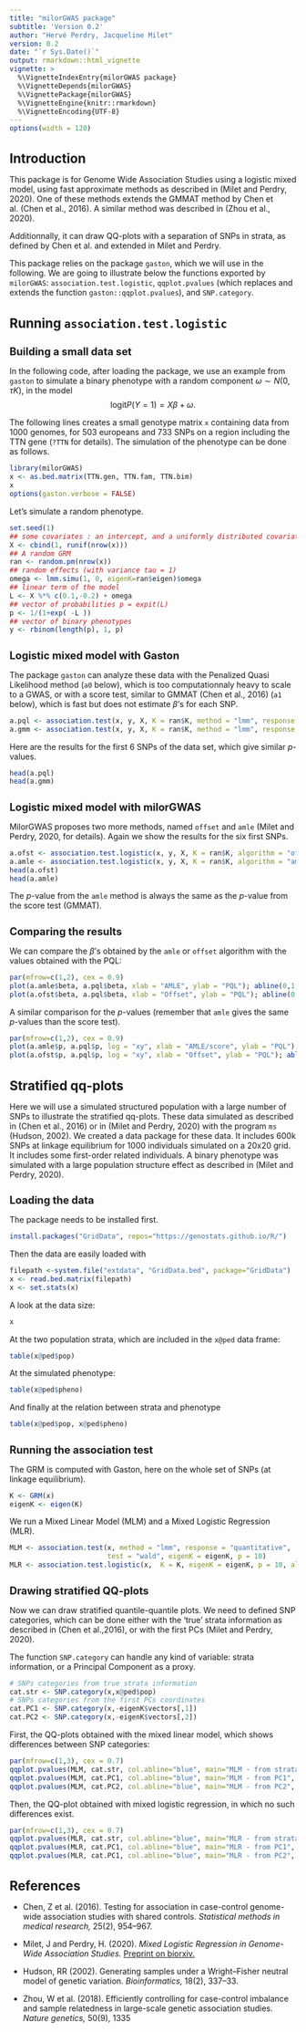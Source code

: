 ```yaml
---
title: "milorGWAS package"
subtitle: 'Version 0.2'
author: "Hervé Perdry, Jacqueline Milet"
version: 0.2
date: "`r Sys.Date()`"
output: rmarkdown::html_vignette
vignette: >
  %\VignetteIndexEntry{milorGWAS package}
  %\VignetteDepends{milorGWAS}
  %\VignettePackage{milorGWAS}
  %\VignetteEngine{knitr::rmarkdown}
  %\VignetteEncoding{UTF-8}
---
```

```r
options(width = 120)
```

<style type="text/css">
h1.title {
  font-size: 200%;
}

h1 {
  font-size: 160%;
}

h2 {
  font-size: 130%;
}

pre {
  padding: 0px;
  margin: 0 0 0.5em 0;
}

div.sourceCode {
  margin: 0px;
}

</style>

# Introduction

This package is for Genome Wide Association Studies using a logistic mixed model, using
fast approximate methods as described in (Milet and Perdry, 2020). One of these methods
extends the GMMAT method by Chen et al. (Chen et al., 2016). A similar method was described in 
(Zhou et al., 2020).

Additionnally, it can draw QQ-plots with a separation of SNPs in strata, as defined 
by Chen et al. and extended in Milet and Perdry.

This package relies on the package `gaston`, which we will use in the following.
We are going to illustrate below the functions exported by `milorGWAS`: `association.test.logistic`, `qqplot.pvalues`
(which replaces and extends the function `gaston::qqplot.pvalues`), and `SNP.category`.

# Running `association.test.logistic`

## Building a small data set
In the following code, after loading the package, we use an example from `gaston`
to simulate a binary phenotype with a random component $\omega \sim N(0, \tau K)$,
in the model
$$ \text{logit} P(Y = 1) = X \beta + \omega.  $$ 


The following lines creates a small genotype matrix `x` containing data from 1000 genomes, for 503 europeans and 733 SNPs on
a region including the TTN gene (`?TTN` for details). The simulation of the phenotype can be
done as follows.

```r
library(milorGWAS)
x <- as.bed.matrix(TTN.gen, TTN.fam, TTN.bim)
x
options(gaston.verbose = FALSE)
```

Let's simulate a random phenotype.
```r
set.seed(1)
## some covariates : an intercept, and a uniformly distributed covariate.
X <- cbind(1, runif(nrow(x)))
## A random GRM
ran <- random.pm(nrow(x))
## random effects (with variance tau = 1)
omega <- lmm.simu(1, 0, eigenK=ran$eigen)$omega
## linear term of the model
L <- X %*% c(0.1,-0.2) + omega
## vector of probabilities p = expit(L)
p <- 1/(1+exp( -L ))
## vector of binary phenotypes
y <- rbinom(length(p), 1, p)
```

## Logistic mixed model with Gaston

The package `gaston` can analyze these data with the Penalized Quasi Likelihood method (`a0` below), which is too
computationnaly heavy to scale to a GWAS, or with a score test, similar to GMMAT (Chen et al., 2016) (`a1` below),
which is fast but does not estimate $\beta$'s for each SNP.

```r
a.pql <- association.test(x, y, X, K = ran$K, method = "lmm", response = "bin", test = "wald")
a.gmm <- association.test(x, y, X, K = ran$K, method = "lmm", response = "bin", test = "score")
```

Here are the results for the first 6 SNPs of the data set, which give similar $p$-values.

```r
head(a.pql)
head(a.gmm)
```

## Logistic mixed model with milorGWAS

MilorGWAS proposes two more methods, named `offset` and `amle` (Milet and Perdry, 2020, for details). 
Again we show the results for the six first SNPs.

```r
a.ofst <- association.test.logistic(x, y, X, K = ran$K, algorithm = "offset")
a.amle <- association.test.logistic(x, y, X, K = ran$K, algorithm = "amle")
head(a.ofst)
head(a.amle)
```

The $p$-value from the `amle` method is always the same as the $p$-value from the score test (GMMAT). 

## Comparing the results

We can compare the $\beta$'s obtained by the `amle` or `offset` algorithm with the values obtained with the PQL:
```r
par(mfrow=c(1,2), cex = 0.9)
plot(a.amle$beta, a.pql$beta, xlab = "AMLE", ylab = "PQL"); abline(0,1,col=4)
plot(a.ofst$beta, a.pql$beta, xlab = "Offset", ylab = "PQL"); abline(0,1,col=4)
```

A similar comparison for the $p$-values (remember that `amle` gives the same $p$-values than the score test).
```r
par(mfrow=c(1,2), cex = 0.9)
plot(a.amle$p, a.pql$p, log = "xy", xlab = "AMLE/score", ylab = "PQL"); abline(0,1,col=4)
plot(a.ofst$p, a.pql$p, log = "xy", xlab = "Offset", ylab = "PQL"); abline(0,1,col=4)
```

# Stratified qq-plots

Here we will use a simulated structured population with a large number of SNPs 
to illustrate the stratified qq-plots.
These data simulated as described in (Chen et al., 2016) or in (Milet and Perdry, 2020) 
with the program `ms` (Hudson, 2002).
We created a data package for these data. It includes 600k SNPs at linkage equilibrium 
for 1000 individuals simulated on a 20x20 grid. It includes some first-order related individuals.
A binary phenotype was simulated with a large population structure effect as described
in (Milet and Perdry, 2020).

## Loading the data

The package needs to be installed first.

```r
install.packages("GridData", repos="https://genostats.github.io/R/")
```

Then the data are easily loaded with
```r
filepath <-system.file("extdata", "GridData.bed", package="GridData")
x <- read.bed.matrix(filepath)
x <- set.stats(x)
```

A look at the data size:
```r
x
```
At the two population strata, which are included in the `x@ped` data frame:
```r
table(x@ped$pop)
```
At the simulated phenotype:
```r
table(x@ped$pheno)
```
And finally at the relation between strata and phenotype
```r
table(x@ped$pop, x@ped$pheno)
```

## Running the association test

The GRM is computed with Gaston, here on the whole set of SNPs (at linkage equilibrium).

```r
K <- GRM(x)
eigenK <- eigen(K)
```

We run a Mixed Linear Model (MLM) and a Mixed Logistic Regression (MLR).

```r
MLM <- association.test(x, method = "lmm", response = "quantitative", 
                        test = "wald", eigenK = eigenK, p = 10)
MLR <- association.test.logistic(x,  K = K, eigenK = eigenK, p = 10, algorithm = "amle")
```

## Drawing  stratified QQ-plots

Now we can draw stratified quantile-quantile plots. We need to defined SNP categories,
which can be done either with the 'true' strata information as described in (Chen et al.,2016), 
or with the first PCs (Milet and Perdry, 2020).

The function `SNP.category` can handle any kind of variable: strata information, or a Principal Component 
as a proxy.

```r
# SNPs categories from true strata information
cat.str <- SNP.category(x,x@ped$pop) 
# SNPs categories from the first PCs coordinates
cat.PC1 <- SNP.category(x,-eigenK$vectors[,1]) 
cat.PC2 <- SNP.category(x,-eigenK$vectors[,2])
```

First, the QQ-plots obtained with the mixed linear model, which shows differences between SNP categories:
```r
par(mfrow=c(1,3), cex = 0.7)
qqplot.pvalues(MLM, cat.str, col.abline="blue", main="MLM - from strata", pch = 16)
qqplot.pvalues(MLM, cat.PC1, col.abline="blue", main="MLM - from PC1", pch = 16)
qqplot.pvalues(MLM, cat.PC2, col.abline="blue", main="MLM - from PC2", pch = 16)
```

Then, the QQ-plot obtained with mixed logistic regression, in which no such differences exist.
```r
par(mfrow=c(1,3), cex = 0.7)
qqplot.pvalues(MLR, cat.str, col.abline="blue", main="MLR - from strata", pch = 16)
qqplot.pvalues(MLR, cat.PC1, col.abline="blue", main="MLR - from PC1", pch = 16)
qqplot.pvalues(MLR, cat.PC1, col.abline="blue", main="MLR - from PC2", pch = 16)
```

# References

* Chen, Z et al. (2016). Testing for association in case-control genome-wide association studies with shared controls. 
*Statistical methods in medical research,* 25(2), 954–967.

* Milet, J and Perdry, H. (2020). *Mixed Logistic Regression in Genome-Wide Association Studies.* 
[Preprint on biorxiv.](https://www.biorxiv.org/content/10.1101/2020.01.17.910109v1)

* Hudson, RR (2002). Generating samples under a Wright–Fisher neutral model of genetic variation. *Bioinformatics,* 18(2), 337–33.

* Zhou, W et al. (2018). Efficiently controlling for case-control imbalance and sample relatedness 
in large-scale genetic association studies. *Nature genetics,* 50(9), 1335


